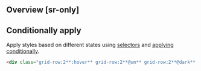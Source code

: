 ## Overview [sr-only]
<Overview/>

## Conditionally apply
Apply styles based on different states using [selectors](/guide/state-selectors) and [applying conditionally](/guide/applying-conditionally).
```html
<div class="grid-row:2**:hover** grid-row:2**@sm** grid-row:2**@dark** grid-row:2**@print**">…</div>
```

